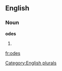 ==English==

===Noun===
'''odes'''

# {{plural of|[[ode]]}}

[[Category:English plurals]]

[[fr:odes]]
